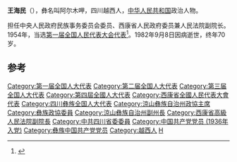 '''王海民'''（{{bd|1912年||1982年|9月8日}}），彝名叫阿尔木呷，四川越西人，[[中华人民共和国|中华人民共和国]]政治人物。

担任中央人民政府民族事务委员会委员、西康省人民政府委员兼人民法院副院长。1954年，当选[[第一届全国人民代表大会代表名单|第一届全国人民代表大会代表]]<ref name="全国人民代表大会常务委员会办公厅 1955年">{{cite book|author=全国人民代表大会常务委员会办公厅|title=中华人民共和国第一届全国人民代表大会代表名单|year=1955年|publisher=全国人民代表大会常务委员会办公厅|url=http://book.ucdrs.superlib.net/views/specific/2929/bookDetail.jsp?dxNumber=000005772167&d=546843D0AE2464CD1C95896344A85614&fenlei=04070402|access-date=2015-01-27|archive-date=2019-01-24|archive-url=https://web.archive.org/web/20190124105450/http://book.ucdrs.superlib.net/views/specific/2929/bookDetail.jsp?dxNumber=000005772167&d=546843D0AE2464CD1C95896344A85614&fenlei=04070402|dead-url=no}}</ref>。1982年9月8日因病逝世，终年70岁。 

==参考==
{{reflist}}

{{中华人民共和国官员小作品}}
{{DEFAULTSORT:Wang王}}
[[Category:第一届全国人大代表|Category:第一届全国人大代表]]
[[Category:第二届全国人大代表|Category:第二届全国人大代表]]
[[Category:第三届全国人大代表|Category:第三届全国人大代表]]
[[Category:第四屆全國人大代表|Category:第四屆全國人大代表]]
[[Category:西康省全國人民代表大會代表|Category:西康省全國人民代表大會代表]]
[[Category:四川彝族全国人大代表|Category:四川彝族全国人大代表]]
[[Category:涼山彝族自治州政協主席|Category:涼山彝族自治州政協主席]]
[[Category:彝族政協委員|Category:彝族政協委員]]
[[Category:涼山彝族自治州副州長|Category:涼山彝族自治州副州長]]
[[Category:西康省高級人民法院副院長|Category:西康省高級人民法院副院長]]
[[Category:中共四川省委委員|Category:中共四川省委委員]]
[[Category:中国共产党党员_(1936年入党)|Category:中国共产党党员 (1936年入党)]]
[[Category:彝族中国共产党党员|Category:彝族中国共产党党员]]
[[Category:越西人|Category:越西人]]
[[Category:王姓|H]]